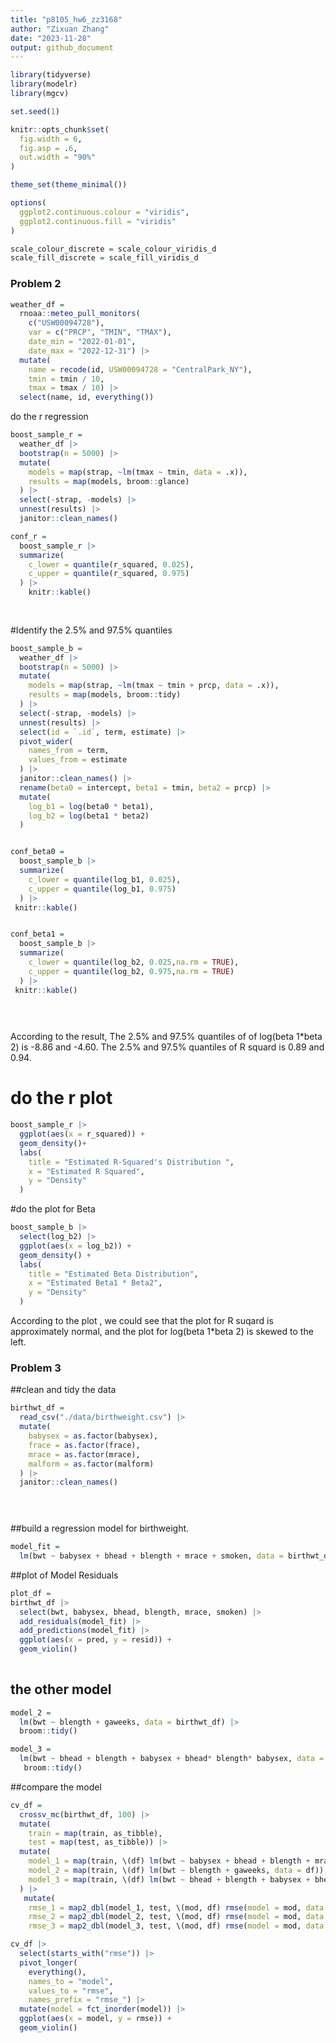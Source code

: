 ```yaml
---
title: "p8105_hw6_zz3168"
author: "Zixuan Zhang"
date: "2023-11-28"
output: github_document
---
```


```r
library(tidyverse)
library(modelr)
library(mgcv)

set.seed(1)

knitr::opts_chunk$set(
  fig.width = 6,
  fig.asp = .6,
  out.width = "90%"
)

theme_set(theme_minimal())

options(
  ggplot2.continuous.colour = "viridis",
  ggplot2.continuous.fill = "viridis"
)

scale_colour_discrete = scale_colour_viridis_d
scale_fill_discrete = scale_fill_viridis_d
```

### Problem 2

```r
weather_df = 
  rnoaa::meteo_pull_monitors(
    c("USW00094728"),
    var = c("PRCP", "TMIN", "TMAX"), 
    date_min = "2022-01-01",
    date_max = "2022-12-31") |>
  mutate(
    name = recode(id, USW00094728 = "CentralPark_NY"),
    tmin = tmin / 10,
    tmax = tmax / 10) |>
  select(name, id, everything())
```

do the r regression

```r
boost_sample_r = 
  weather_df |> 
  bootstrap(n = 5000) |> 
  mutate(
    models = map(strap, ~lm(tmax ~ tmin, data = .x)),
    results = map(models, broom::glance)
  ) |> 
  select(-strap, -models) |> 
  unnest(results) |> 
  janitor::clean_names()

conf_r =
  boost_sample_r |> 
  summarize(
    c_lower = quantile(r_squared, 0.025),
    c_upper = quantile(r_squared, 0.975)
  ) |> 
    knitr::kable()
  
  

```


#Identify the 2.5% and 97.5% quantiles 
```r
boost_sample_b = 
  weather_df |> 
  bootstrap(n = 5000) |> 
  mutate(
    models = map(strap, ~lm(tmax ~ tmin + prcp, data = .x)),
    results = map(models, broom::tidy)
  ) |> 
  select(-strap, -models) |> 
  unnest(results) |>
  select(id = `.id`, term, estimate) |> 
  pivot_wider(
    names_from = term,
    values_from = estimate
  ) |> 
  janitor::clean_names() |> 
  rename(beta0 = intercept, beta1 = tmin, beta2 = prcp) |> 
  mutate(
    log_b1 = log(beta0 * beta1),
    log_b2 = log(beta1 * beta2)
  )


conf_beta0 = 
  boost_sample_b |> 
  summarize(
    c_lower = quantile(log_b1, 0.025),
    c_upper = quantile(log_b1, 0.975)
  ) |> 
 knitr::kable() 


conf_beta1 = 
  boost_sample_b |> 
  summarize(
    c_lower = quantile(log_b2, 0.025,na.rm = TRUE),
    c_upper = quantile(log_b2, 0.975,na.rm = TRUE)
  ) |> 
 knitr::kable() 

  
  
```

According to the result, The 2.5% and 97.5% quantiles of of log(beta 1*beta 2) is -8.86 and -4.60. The 2.5% and 97.5% quantiles of R squard is 0.89 and 0.94. 

# do the r plot

```r
boost_sample_r |> 
  ggplot(aes(x = r_squared)) +
  geom_density()+
  labs(
    title = "Estimated R-Squared's Distribution ",
    x = "Estimated R Squared",
    y = "Density"
  )

```

#do the plot for Beta
```r
boost_sample_b |> 
  select(log_b2) |> 
  ggplot(aes(x = log_b2)) + 
  geom_density() + 
  labs(
    title = "Estimated Beta Distribution",
    x = "Estimated Beta1 * Beta2",
    y = "Density"
  )

```
According to the plot , we could see that the plot for R suqard is approximately normal, and the plot for  log(beta 1*beta 2) is skewed to the left.
 
### Problem 3

##clean and tidy the data
```r
birthwt_df = 
  read_csv("./data/birthweight.csv") |> 
  mutate(
    babysex = as.factor(babysex),
    frace = as.factor(frace),
    mrace = as.factor(mrace),
    malform = as.factor(malform)
  ) |> 
  janitor::clean_names()


  
```

##build a regression model for birthweight.
```r
model_fit =
  lm(bwt ~ babysex + bhead + blength + mrace + smoken, data = birthwt_df) 

```


##plot of Model Residuals
```r
plot_df = 
birthwt_df |> 
  select(bwt, babysex, bhead, blength, mrace, smoken) |> 
  add_residuals(model_fit) |> 
  add_predictions(model_fit) |> 
  ggplot(aes(x = pred, y = resid)) +
  geom_violin() 
  
```

## the other model 
```r
model_2 = 
  lm(bwt ~ blength + gaweeks, data = birthwt_df) |> 
  broom::tidy()

model_3 = 
  lm(bwt ~ bhead + blength + babysex + bhead* blength* babysex, data = birthwt_df) |> 
   broom::tidy()

```

##compare the model
```r
cv_df = 
  crossv_mc(birthwt_df, 100) |>
  mutate(
    train = map(train, as_tibble),
    test = map(test, as_tibble)) |> 
  mutate(
    model_1 = map(train, \(df) lm(bwt ~ babysex + bhead + blength + mrace + smoken, data = birthwt_df)),
    model_2 = map(train, \(df) lm(bwt ~ blength + gaweeks, data = df)),
    model_3 = map(train, \(df) lm(bwt ~ bhead + blength + babysex + bhead*blength*babysex, data = df))
  ) |> 
   mutate(
    rmse_1 = map2_dbl(model_1, test, \(mod, df) rmse(model = mod, data = df)),
    rmse_2 = map2_dbl(model_2, test, \(mod, df) rmse(model = mod, data = df)),
    rmse_3 = map2_dbl(model_3, test, \(mod, df) rmse(model = mod, data = df)))
```


```r
cv_df |> 
  select(starts_with("rmse")) |> 
  pivot_longer(
    everything(),
    names_to = "model", 
    values_to = "rmse",
    names_prefix = "rmse_") |> 
  mutate(model = fct_inorder(model)) |> 
  ggplot(aes(x = model, y = rmse)) + 
  geom_violin()
```

